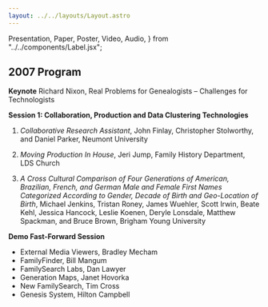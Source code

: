 ```yaml
---
layout: ../../layouts/Layout.astro
---
```


  Presentation,
  Paper,
  Poster,
  Video,
  Audio,
} from "../../components/Label.jsx";

## 2007 Program

**Keynote** Richard Nixon, Real Problems for Genealogists – Challenges for
Technologists<Audio url="/conf/2007/nixon-real-talk-part1-fhtw2007.mp3" /><Audio url="/conf/2007/nixon-real-talk-part2-fhtw2007.mp3" />

**Session 1: Collaboration, Production and Data Clustering Technologies**

1. _Collaborative Research Assistant_, John Finlay, Christopher Stolworthy, and
   Daniel Parker, Neumont
   University<Paper url="/conf/2007/finlay-collaborative-fhtw2007.pdf" /><Presentation url="/conf/2007/finlay-collaborative-presentation-fhtw2007.pdf" /><Audio src="/conf/2007/finlay-collaborative-talk-fhtw2007.mp3" />

1. _Moving Production In House_, Jeri Jump, Family History Department, LDS
   Church<Paper url="/conf/2007/jump-moving-fhtw2007.pdf" /><Presentation url="/conf/2007/jump-moving-presentation-fhtw2007.pdf" /><Audio url="/conf/2007/jump-moving-talk-fhtw2007.mp3" />

1. _A Cross Cultural Comparison of Four Generations of American, Brazilian,
   French, and German Male and Female First Names Categorized According to
   Gender, Decade of Birth and Geo-Location of Birth_, Michael Jenkins, Tristan
   Roney, James Wuehler, Scott Irwin, Beate Kehl, Jessica Hancock, Leslie
   Koenen, Deryle Lonsdale, Matthew Spackman, and Bruce Brown, Brigham Young
   University<Presentation url="/conf/2007/jenkins-cross-presentation-fhtw2007.pdf" /><Audio url="/conf/2007/jenkins-cross-talk-fhtw2007.mp3" />

**Demo Fast-Forward Session**

- External Media Viewers, Bradley Mecham
- FamilyFinder, Bill Mangum
- FamilySearch Labs, Dan Lawyer
- Generation Maps, Janet Hovorka
- New FamilySearch, Tim Cross
- Genesis System, Hilton Campbell

<Audio url="/conf/2007/demo-fast-forward-fhtw2007.mp3" />

** Session #2: Record Search and Extraction**

<Audio url="/conf/2007/record-search-talks-fhtw2007.mp3" />

1. _Thresholding of Text Documents Using Recursion of The Otsu Algorithm_,
   Oliver A. Nina and William A. Barrett, Brigham Young
   University<Presentation url="/conf/2007/nina-thresholding-presentation-fhtw2007.pdf" />

1. _A Metric-based, Machine Learning Approach to Genealogical Record Linkage_,
   Steve Ivie, Graham Henry, Haven Gatrell, and Christophe Giraud-Carrier,
   Brigham Young
   University<Presentation url="/conf/2007/ivie-metric-presentation-fhtw2007.pdf" />

1. _Progress with Searchable Indexes for Handwritten Documents_, Douglas J.
   Kennard and William A. Barrett, Brigham Young
   University<Paper url="/conf/2007/kennard-progress-fhtw2007.pdf" />

**Lunch Speaker** Gordon Clark,
FamilySearch<Audio url="/conf/2007/clark-talk-fhtw2007.mp3" />

**Session #3: Data Storage**

<Audio url="/conf/2007/data-storage-talks-fhtw2007.mp3" />

1. _Selecting a Proper Storage Device_, Anne Roach, Family History Library,
   Information Commons<Paper url="/conf/2007/roach-selecting-fhtw2007.pdf" />

1. _Digital Data Preservation: The Millennium CD and Graceful Degradation_,
   Barry M. Lunt, Ryan Sydenham, Feng Zhang, and Matthew R. Linford, Brigham
   Young
   University<Paper url="/conf/2007/lunt-digital-fhtw2007.pdf" /><Presentation url="/conf/2007/lunt-digital-presentation-fhtw2007.pdf" />

1. _An Open Source Grid Storage Controller for Genealogy Storage_, Mikael
   Ronstr&ouml;m, iClaustron
   AB<Paper url="/conf/2007/ronstrom-open-fhtw2007.pdf" />

**Session #4: Emerging Web-Based Technologies for Viewing and Sharing
Genealogical Data**

<Audio url="/conf/2007/emerging-web-based-talks-fhtw2007.mp3" />

1. _A Highly Interactive Pedigree Viewer_, Joe Martel, Jason Butterfield, Grant
   Skousen, Dan Lawyer, and Judy Rice, Family and Church History
   Department<Paper url="/conf/2007/martel-highly-fhtw2007.pdf" /><Presentation url="/conf/2007/martel-highly-presentation-fhtw2007.pdf" />

1. _The Rise of a New Software Category: Web-enabled Personal Genealogy
   Databases_, Gary Hoffmann, Darrin Lythgoe, John Finlay, and Matt Garner, UC
   San Diego, The Next Generation of Genealogy Sitebuilding, PHP GedView, and
   PedigreeSoft<Paper url="/conf/2007/hoffmann-rise-fhtw2007.pdf" />

**Announcement of Best Presentation & Best Demo Awards**

<Audio url="/conf/2007/awards-talk-fhtw2007.mp3" />

